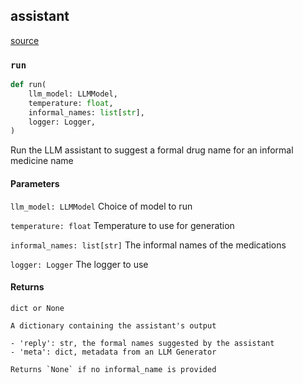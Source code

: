 ## assistant
[source](https://github.com/Health-Informatics-UoN/lettuce/tree/main/Lettuce/assistant.py)

### `run`

```python
def run(
    llm_model: LLMModel,
    temperature: float,
    informal_names: list[str],
    logger: Logger,
) 
```

Run the LLM assistant to suggest a formal drug name for an informal medicine name

#### Parameters
`llm_model: LLMModel`
    Choice of model to run

`temperature: float`
    Temperature to use for generation

`informal_names: list[str]`
    The informal names of the medications

`logger: Logger`
    The logger to use

#### Returns
`dict or None`

    A dictionary containing the assistant's output

    - 'reply': str, the formal names suggested by the assistant
    - 'meta': dict, metadata from an LLM Generator

    Returns `None` if no informal_name is provided

